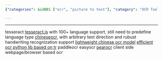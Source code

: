 ```yaml
---
{"categories": &id001 ["ocr", "picture to text"], "category": "OCR Tools", "date": "2022-08-20 17:55:19", "description": "This article compares various OCR (Optical Character Recognition) tools like tesseract.js, ChineseOCR, chineseocr_lite, TrWebOCR, paddleocr, easyocr, and PearOCR. These tools support multiple languages, different text directions, and handwriting recognition with varying capabilities.", "tags": *id001, "title": "OCR tools"}

---
```


------
tesseract
[tesseract.js](https://github.com/naptha/tesseract.js) with 100+ language support, still need to predefine language type
[chineseocr](https://github.com/chineseocr/chineseocr), with arbitrary text direction and rubust handwriting recognization support
[lightweight chinese ocr model](https://github.com/DayBreak-u/chineseocr_lite)
[efficient ocr python lib based on tr](https://github.com/alisen39/TrWebOCR)
paddleocr
easyocr
[pearocr](https://github.com/PearOCR/website) client side webpage/browser based ocr
